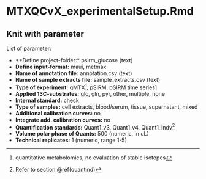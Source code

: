 # MTXQCvX_experimentalSetup.Rmd{#ExpSetup}

## Knit with parameter

List of parameter:

  * **Define project-folder:* psirm_glucose (text)
  * **Define input-format:** maui, metmax
  * **Name of annotation file:** annotation.csv (text)
  * **Name of sample extracts file:** sample_extracts.csv (text)
  * **Type of experiment:** qMTX^[quantitative metabolomics, no evaluation of stable isotopes], pSIRM, pSIRM time series]
  * **Applied 13C-substrates:** glc, gln, pyr, other, multiple, none
  * **Internal standard:** check
  * **Type of samples:** cell extracts, blood/serum, tissue, supernatant, mixed
  * **Additional calibration curves:** no
  * **Integrate add. calibration curves:** no
  * **Quantification standards:** Quant1_v3, Quant1_v4, Quant1_indv^[Refer to section \@ref(quantind)] 
  * **Volume polar phase of Quants:** 500 (numeric, in uL)
  * **Technical replicates:** 1 (numeric, range 1-5)